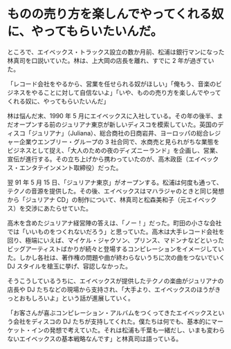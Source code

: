 # ものの売り方を楽しんでやってくれる奴に、やってもらいたいんだ。

ところで、エイベックス・トラックス設立の数か月前、松浦は銀行マンになった林真司を口説いていた。林は、上大岡の店長を離れ、すでに 2 年が過ぎていた。

「レコード会社をやるから、営業を任せられる奴がほしい」「俺もう、音楽のビジネスをやることに対して自信ないよ」「いや、ものの売り方を楽しんでやってくれる奴に、やってもらいたいんだ」

林は悩んだ末、1990 年 5 月にエイベックスに入社している。その年の後半、まだオープンする前のジュリアナ東京が新しいディスコを模索していた。英国のディスコ「ジュリアナ」（Juliana）、総合商社の日商岩井、ヨーロッパの総合レジャー企業ウエンブリー・グループの 3 社合同で、水商売と見られがちな業態をビジネスとして捉え、「大人のための夜のディズニーランド」を企画し、営業、宣伝が進行する。その立ち上げから携わっていたのが、高木政臣（エイベックス・エンタテインメント取締役）だった。

翌 91 年 5 月 15 日、「ジュリアナ東京」がオープンする。松浦は何度も通って、テクノの音源を提供した。その後、エイベックスはマハラジャのときと同じ発想から「ジュリアナ CD」の制作について、林真司と松森美和子（元エイベックス）を交渉にあたらせていた。

高木を含めたジュリアナ経営陣の答えは、「ノー！」だった。町田の小さな会社では「いいものをつくれないだろう」と思っていた。高木は大手レコード会社を回り、極端にいえば、マイケル・ジャクソン、プリンス、マドンナなどといったビッグアーティストばかりが続々と登場するコンピレーションをイメージしていた。しかし各社は、著作権の問題や曲が終わらないうちに次の曲をつないでいく DJ スタイルを槍玉に挙げ、容認しなかった。

そうこうしているうちに、エイベックスが提供したテクノの楽曲がジュリアナの店長や DJ たちなどの現場から支持され、「大手より、エイベックスのほうがきっとおもしろいよ」という話が進展していく。

「お客さんが喜ぶコンピレーション・アルバムをつくってきたエイベックスという会社をディスコの DJ たちが支持してくれた。僕たちは何でも、基本的にマーケット・インの発想で考えていた。それは松浦も千葉も一緒だし、いまも変わらないエイベックスの基本戦略なんです」と林真司は語っている。
